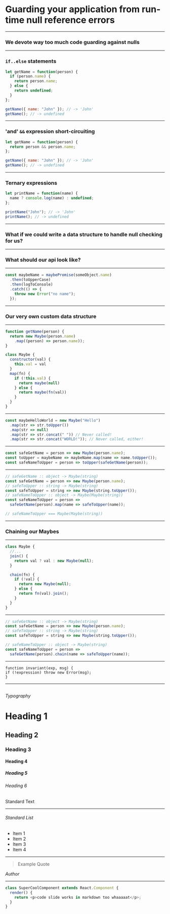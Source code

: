 
# Guarding your application from run-time null reference errors

---

### We devote way too much code guarding against nulls

<!--
  Null reference (or null pointer) expections, a.k.a. the
  'Billion Dollar Mistake'. We're devoting far too much time
  handling or guarding against null or undefined values in
  our Javscript code.

  citation: https://www.infoq.com/presentations/Null-References-The-Billion-Dollar-Mistake-Tony-Hoare
-->

---

### `if..else` statements

```javascript
let getName = function(person) {
  if (person.name) {
    return person.name;
  } else {
    return undefined;
  }
};

getName({ name: "John" }); // -> 'John'
getName(); // -> undefined
```

<!---
  I'm sure we're all familiar with code like this...
-->

---

### 'and' `&&` expression short-circuiting

```javascript
let getName = function(person) {
  return person && person.name;
};

getName({ name: "John" }); // -> 'John'
getName(); // -> undefined
```

<!---
  ...or this
-->

---

### Ternary expressions

```javascript
let printName = function(name) {
  name ? console.log(name) : undefined;
};

printName("John"); // -> 'John'
printName(); // -> undefined
```

<!--
  ...or event like this
-->

---

### What if we could write a data structure to handle null checking for us?

<!--
  Other than the extra code we have to write to accomodate
  for null/undefined values in our model, we're often times
  just kicking the proverbial null-can down the road, or in
  this case to the next client of our nullable value.

  This, of course, should probably be enforced by some sort
  of anti-corruption layer that enforces the invariants of
  the domain you're modeling. But in large applications
  this might not be as obvious or foolproof
-->

<!--
  Since we're dealing with javascript, we can enforce that
  null cases are always handled, but we can ensure that if
  they're not we are notified as close to app start as possible
-->

---

### What should our api look like?

<!--
  The javascript spec already provides a structure that does
  something very similiar -- Promises
-->

---


```javascript
const maybeName = maybePromise(someObject.name)
  .then(toUpperCase)
  .then(logToConsole)
  .catch(() => {
    throw new Error("no name");
  });
```

<!--
  A javscript promise wraps a value and accepts two
  callbacks which allow us to specify what should happen once
  that value is fulfilled or rejected. If it's fulfilled,
  the assocated 'then' handler is called with that resolved
  value. If it's rejected, the 'catch' handlered is called.

  This is pretty close, but since the intention for promises
  was as a way act as a proxy from async values, the client
  api is a bit weird.
-->

---

### Our very own custom data structure

<!--
  What if we could make our own datastructor with the same
  semantics as Promises, but instead are meant to be
  evaluated synchronously?
-->

---


```javascript
function getName(person) {
  return new Maybe(person.name)
    .map((person) => person.name));
}

class Maybe {
  constructor(val) {
    this.val = val
  }
  map(fn) {
    if (!this.val) {
      return maybe(null)
    } else {
      return maybe(fn(val))
    }
  }
}
```

<!--
  In this snippet, we have a structure that does just that:
  wraps a nullable value and provides us an api to operate
  on it in a such a way that guarantees that we never have
  to worry about whether or not the initial expression/value
  was null.

  In this example, we can think of 'map' as our version of
  'Promise.prototype.then', this is a method that only
  invokes it's provided callback when the Promise is
  fulfilled. In our case, map only invokes it's callback
  when the wrapped value is not null.
-->

---


```javascript
const maybeHelloWorld = new Maybe("Hello")
  .map(str => str.toUpper())
  .map(str => null)
  .map(str => str.concat(" ")) // Never called!
  .map(str => str.concat("WORLD!")); // Never called, either!
```

<!--
  One cool thing about this is that if you
  chain together multiple maps, any operation in the
  sequence after a null value is never evaluated and skipped
  over entirely! The shortcircuiting is built into the data
  structure itself.
-->

---


```javascript
const safeGetName = person => new Maybe(person.name);
const toUpper = maybeName => maybeName.map(name => name.toUpper());
const safeNameToUpper = person => toUpper(safeGetName(person));
```

<!--
  One of the benefits of our structure is that it composes
  really nicely. Once we have our wrapped value we can
  safely compose it with other functions that deal with our
  wrapped Maybe values without any additional `null`
  checking. If any value in the chain resolves to null, it
  propogates up automatically.

  The issue, as you can here,
  is that all of the functions in the composition chain.
  need to know how to deal with our maybe function. What if
  we wanted to combine to functions that return maybe?
-->

---


```javascript
// safeGetName :: object -> Maybe(string)
const safeGetName = person => new Maybe(person.name);
// safeToUpper :: string -> Maybe(string)
const safeToUpper = string => new Maybe(string.toUpper());
// safeNameToUpper :: object -> Maybe(Maybe(string))
const safeNameToUpper = person =>
  safeGetName(person).map(name => safeToUpper(name));

// safeNameToUpper === Maybe(Maybe(string))
```

<!--
Yuck. Since we're dealing with two different functions that
make our values safe, it becomes quite difficult to deal
with them. Having to manually string together these values
is tedious and leads to a lot of the same issues we were
trying to solve in the first place: Wasting precious
keystrokes to handle null values. We can't expect developers
to peel back the layers of that onion manually.
-->

---

### Chaining our Maybes

<!--
Let's add a method to our data structure that can handle
this unwrapping for us!
-->

---


```javascript
class Maybe {
  //...
  join() {
    return val ? val : new Maybe(null);
  }

  chain(fn) {
    if (!val) {
      return new Maybe(null);
    } else {
      return fn(val).join();
    }
  }
}
```

<!--
  This is a lot of un-wrap(lol) but let's walk through,
  line-by-line what's happening here. We've got a brand new
  method called `chain` here that is basically just `map`
  with a `join` tacked on to the end to do the unwrapping
  for us.
-->

---

```javascript
// safeGetName :: object -> Maybe(string)
const safeGetName = person => new Maybe(person.name);
// safeToUpper :: string -> Maybe(string)
const safeToUpper = string => new Maybe(string.toUpper());

// safeNameToUpper :: object -> Maybe(string)
const safeNameToUpper = person =>
  safeGetName(person).chain(name => safeToUpper(name));
```

<!--
Now we don't need to worry about unwrapping all our wrapped
values each time we want to compose our wrapped values!
Note that `then` in Promise.prototype does this smooshing
for us automagically
-->

---

```
function invariant(exp, msg) {
if (!expression) throw new Error(msg);
}
```

---

## <RegularComponent />

###### Typography

# Heading 1

## Heading 2

### Heading 3

#### Heading 4

##### Heading 5

###### Heading 6

Standard Text

---

###### Standard List

- Item 1
- Item 2
- Item 3
- Item 4

---

> Example Quote

<Cite>Author</Cite>

---


```javascript
class SuperCoolComponent extends React.Component {
  render() {
    return <p>code slide works in markdown too whaaaaat</p>;
  }
}
```

